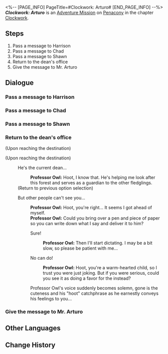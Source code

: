 <%-- [PAGE_INFO]
PageTitle=#Clockwork: Arturo#
[END_PAGE_INFO] --%>
{{Stub|Dialogue.}}
{{Mission Infobox
|id            = 4240324
|title         = 
|image         = <!--Mission Clockwork Arturo.png-->
|type          = Adventure
|event_name    = 
|chapter       = Clockwork
|requirements  = [[Trailblaze Continuance]] ''[[Battles Without Ninja and Humanity]]'' completed
|summary       = <!--official mission summary from Fate's Atlas-->
|characters    = Professor Owl; Trailblazer
|startLocation = [[Penacony]] - [[Penacony Paperfold University College]]
|world         = Penacony
|area          = Penacony Paperfold University College
|prev          = 
|next          = 
|rewards       = Trailblaze EXP*100; Stellar Jade*10; Traveler's Guide*3; Clock Credits*180; Takeoff at Dusk (Disk)*1 { text = ''Takeoff at Dusk'' }; Credit*20,000
}}
'''''Clockwork: Arturo''''' is an [[Adventure Mission]] on [[Penacony]] in the chapter [[Clockwork]].

==Steps==
# Pass a message to Harrison
# Pass a message to Chad
# Pass a message to Shawn
# Return to the dean's office
# Give the message to Mr. Arturo

<!--
==Gameplay Notes==

--><!--
==Trial Character==

-->
==Dialogue==
{{Stub Dialogue}}
{{Dialogue End}}

===Pass a message to Harrison{{subst:void|<!--424032404-->}}===
{{Mission Description|type=adventure|location=Penacony Paperfold University College|update|Tick... tock! Quick, Adjust the hands... Tick, tock!<br />People's minds await your exploration. Help them regain their true selves!}}
{{Dialogue Start}}
{{Dialogue End}}

===Pass a message to Chad{{subst:void|<!--424032405-->}}===
{{Dialogue Start}}
{{Dialogue End}}

===Pass a message to Shawn{{subst:void|<!--424032406-->}}===
{{Dialogue Start}}
{{Dialogue End}}

===Return to the dean's office{{subst:void|<!--424032407-->}}===
{{Dialogue Start}}
;(Upon reaching the destination)

;(Upon reaching the destination)
:{{tx}}
:{{DIcon|Talk}} He's the current dean...
::'''Professor Owl:''' Hoot, I know that. He's helping me look after this forest and serves as a guardian to the other fledglings.
::{{tx}}
:;(Return to previous option selection)
:{{DIcon|Arrow}} But other people can't see you...
::'''Professor Owl:''' Hoot, you're right... It seems I got ahead of myself.
::'''Professor Owl:''' Could you bring over a pen and piece of paper so you can write down what I say and deliver it to him?
::{{DIcon|Arrow}} Sure!
:::'''Professor Owl:''' Then I'll start dictating. I may be a bit slow, so please be patient with me...
::{{DIcon|Arrow}} No can do!
:::'''Professor Owl:''' Hoot, you're a warm-hearted child, so I trust you were just joking. But if you were serious, could you see it as doing a favor for the {{Color|keyword|nobold=1|first dean}} instead?
::Professor Owl's voice suddenly becomes solemn, gone is the cuteness and his "hoot" catchphrase as he earnestly conveys his feelings to you...
::{{tx}}
{{Dialogue End}}

===Give the message to Mr. Arturo{{subst:void|<!--424032408-->}}===
{{Dialogue Start}}
{{Dialogue End}}

==Other Languages==
{{Other Languages
|en   = Clockwork: Arturo
|zhs  = 钟表把戏：阿图罗
|zht  = 鐘錶把戲：阿圖羅
|ja   = クロックトリック：アートゥロ
|ko   = 시계 트릭: 아르투로
|es   = Trucorreloj: Arturo
|fr   = Pouvoir de la Pendule&nbsp;: Arturo
|ru   = Заводной механизм: Артуро
|th   = กลนาฬิกา: Arturo
|vi   = Thủ Thuật Đồng Hồ: Arturo
|de   = Uhrwerk: Arturo
|id   = Clockwork: Arturo
|pt   = Truquelógio: Arturo
}}

==Change History==
{{Change History|2.6}}
